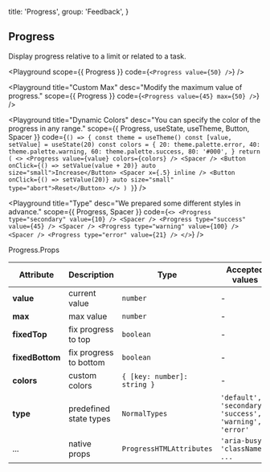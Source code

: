 
  title: 'Progress',
  group: 'Feedback',
}

## Progress

Display progress relative to a limit or related to a task.

<Playground
  scope={{ Progress }}
  code={`
<Progress value={50} />
`} />

<Playground
  title="Custom Max"
  desc="Modify the maximum value of progress."
  scope={{ Progress }}
  code={`
<Progress value={45} max={50} />
`} />

<Playground
  title="Dynamic Colors"
  desc="You can specify the color of the progress in any range."
  scope={{ Progress, useState, useTheme, Button, Spacer }}
  code={`
() => {
  const theme = useTheme()
  const [value, setValue] = useState(20)
  const colors = {
    20: theme.palette.error,
    40: theme.palette.warning,
    60: theme.palette.success,
    80: '#000',
  }
  return (
    <>
      <Progress value={value} colors={colors} />
      <Spacer />
      <Button onClick={() => setValue(value + 20)} auto size="small">Increase</Button>
      <Spacer x={.5} inline />
      <Button onClick={() => setValue(20)} auto size="small" type="abort">Reset</Button>
    </>
  )
}
`} />

<Playground
  title="Type"
  desc="We prepared some different styles in advance."
  scope={{ Progress, Spacer }}
  code={`
<>
  <Progress type="secondary" value={10} />
  <Spacer />
  <Progress type="success" value={45} />
  <Spacer />
  <Progress type="warning" value={100} />
  <Spacer />
  <Progress type="error" value={21} />
</>
`} />

<Attributes edit="/pages/docs/components/progress.mdx">
<Attributes.Title>Progress.Props</Attributes.Title>

| Attribute | Description | Type | Accepted values | Default
| ---------- | ---------- | ---- |  -------------- | ------ |
| **value** | current value | `number` | - | 0 |
| **max** | max value | `number` | - | 100 |
| **fixedTop** | fix progress to top | `boolean` | - | `false` |
| **fixedBottom** | fix progress to bottom | `boolean` | - | `false` |
| **colors** | custom colors | `{ [key: number]: string }` | - | - |
| **type** | predefined state types | `NormalTypes` | `'default', 'secondary', 'success', 'warning', 'error'` | `default` |
| ... | native props | `ProgressHTMLAttributes` | `'aria-busy', 'className', ...` | - |

</Attributes>


